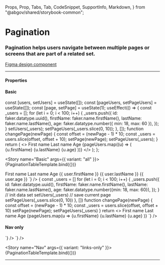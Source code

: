   Props,
  Prop,
  Tabs,
  Tab,
  CodeSnippet,
  SupportInfo,
  Markdown,
} from "@abgov/shared/storybook-common";

<Meta title="Components/Pagination" />

# Pagination

### Pagination helps users navigate between multiple pages or screens that are part of a related set.

[Figma design component](https://www.figma.com/file/3pb2IK8s2QUqWieH79KdN7/%E2%9D%96-Components-%7C-D3?node-id=622%3A13964&t=zn0nXkgtWz3SaRqJ-0)

---

#### Properties

<Props showTabs={true}>
  <Prop
    lang="angular"
    name="pagenumber"
    type="number"
    description="The current page being viewed (non-zero based)"
    required="true"
  />
  <Prop
    lang="angular"
    name="itemcount"
    type="number"
    description="Total number of data items within all pages"
    required="true"
  />
  <Prop
    lang="angular"
    name="perpagecount"
    type="number"
    description="Number of data items shown per page"
    defaultValue="10"
  />
  <Prop
    lang="angular"
    name="_change"
    type="(e: { detail: { page: number }}) => void"
    description="Callback function for page change events"
  />
  <Prop
    lang="react"
    name="pageNumber"
    type="number"
    description="The current page being viewed (non-zero based)"
    required="true"
  />
  <Prop
    lang="react"
    name="itemCount"
    type="number"
    description="Total number of data items within all pages"
    required="true"
  />
  <Prop
    lang="react"
    name="perPageCount"
    type="number"
    description="Number of data items shown per page"
    defaultValue="10"
  />
  <Prop
    lang="react"
    name="onChange"
    type="(page: number) => void"
    description="Callback function for page change events"
  />
  <Prop
    name="variant"
    type="all | links-only"
    description="Controls which nav controls are visible"
    defaultValue="all"
  />
</Props>

#### Basic

  const [users, setUsers] = useState([]);
  const [pageUsers, setPageUsers] = useState([]);
  const [page, setPage] = useState(1);
  useEffect(() => {
    const _users = [];
    for (let i = 0; i < 100; i++) {
      _users.push({
        id: faker.datatype.uuid(),
        firstName: faker.name.firstName(),
        lastName: faker.name.lastName(),
        age: faker.datatype.number({ min: 18, max: 60 }),
      });
    }
    setUsers(_users);
    setPageUsers(_users.slice(0, 10));
  }, []);
  function changePage(newPage) {
    const offset = (newPage - 1) * 10;
    const _users = users.slice(offset, offset + 10);
    setPage(newPage);
    setPageUsers(_users);
  }
  return (
    <>
      <GoATable width="100%" mb="xl">
        <thead>
          <tr>
            <th>First name</th>
            <th>Last name</th>
            <th>Age</th>
          </tr>
        </thead>
        <tbody>
          {pageUsers.map((u) => (
            <tr key={u.id}>
              <td>{u.firstName}</td>
              <td>{u.lastName}</td>
              <td>{u.age}</td>
            </tr>
          ))}
        </tbody>
      </GoATable>
      <GoAPagination
        variant={args.variant}
        itemCount={users.length}
        perPageCount={10}
        pageNumber={page}
        onChange={changePage}
      />
    </>
  );
};

<Story name="Basic" args={{ variant: "all" }}>
  {PaginationTableTemplate.bind({})}
</Story>

<Tabs>
  <Tab label="Web Component" hidden={true}>
    <CodeSnippet
      lang="html"
      code={`
    `}
    />
  </Tab>
  <Tab label="Angular">
    <CodeSnippet
      lang="ts"
      code={`
      interface User {
        id: string;
        firstName: string;
        lastName: string;
        age: number;
      }
      @Component({
        selector: "abgov-paginate",
        templateUrl: "./paginate.html",
      })
      export class PaginateComponent {
        users: User[] = [];
        pageUsers: User[] = []
        page: number = 1;
        handlePageChange(event: Event) {
          const e = event as CustomEvent
          this.page = e.detail.page;
          const offset = (this.page - 1) * 10;
          this.pageUsers = this.users.slice(offset, offset + 10)
        }
        constructor() {
          for (let i = 0; i < 100; i++) {
            this.users.push({
              id: faker.datatype.uuid(),
              firstName: faker.name.firstName(),
              lastName: faker.name.lastName(),
              age: faker.datatype.number({min: 18, max: 60}),
            });
          }
          this.pageUsers = this.users.slice(0, 10)
        }
      }    
    `}
    />
    <CodeSnippet
      lang="html"
      code={`
      <goa-table width="100%" mb="xl">
        <thead>
          <tr>
            <th>First name</th>
            <th>Last name</th>
            <th>Age</th>
          </tr>
        </thead>
        <tbody>
          <tr *ngFor="let user of pageUsers; index as i">
            <td>{{ user.firstName }}</td>
            <td>{{ user.lastName }}</td>
            <td>{{ user.age }}</td>
          </tr>
        </tbody>
      </goa-table>
      <goa-pagination [itemcount]="users.length" perpagecount="10" [pagenumber]="page" (_change)="handlePageChange($event)"></goa-pagination>
    `}
    />
  </Tab>
  <Tab label="React">
    <CodeSnippet
      lang="tsx"
      code={`
      // ...
      // table data
      const [users, setUsers ] = useState([])
      // subset of data shown per page
      const [pageUsers, setPageUsers] = useState([]);
      // page number
      const [page, setPage] = useState(1);
      useEffect(() => {
        const _users = []
        for (let i = 0; i < 100; i++) {
          _users.push({
            id: faker.datatype.uuid(),
            firstName: faker.name.firstName(),
            lastName: faker.name.lastName(),
            age: faker.datatype.number({min: 18, max: 60}),
          });
        }
        // init data set
        setUsers(_users)
        // save current page
        setPageUsers(_users.slice(0, 10))
      }, [])
      function changePage(newPage) {
        const offset = (newPage - 1) * 10;
        const _users = users.slice(offset, offset + 10)
        setPage(newPage);
        setPageUsers(_users)
      }
      return <>
        <GoATable width="100%" mb="xl">
          <thead>
            <tr>
              <th>First name</th>
              <th>Last name</th>
              <th>Age</th>
            </tr>
          </thead>
          <tbody>
            {pageUsers.map(u =>
              <tr key={u.id}>
                <td>{u.firstName}</td>
                <td>{u.lastName}</td>
                <td>{u.age}</td>
              </tr>
            )}
          </tbody>
        </GoATable>
        <GoAPagination itemCount={users.length} perPageCount={10} pageNumber={page} onChange={changePage} />
      </>
    `}
    />
  </Tab>
</Tabs>

#### Nav only

<Tabs>
  <Tab label="Angular">
    <CodeSnippet
      lang="html"
      code={`
      <goa-pagination variant="nav" [itemcount]="users.length" perpagecount="10" [pagenumber]="page" (_change)="handlePageChange($event)"></goa-pagination>
    `}
    />
  </Tab>
  <Tab label="React">
    <CodeSnippet
      lang="tsx"
      code={`
      return <>
        <GoAPagination variant="nav" itemCount={users.length} perPageCount={10} pageNumber={page} onChange={changePage} />
      </>
    `}
    />
  </Tab>
</Tabs>

<Story name="Nav" args={{ variant: "links-only" }}>
  {PaginationTableTemplate.bind({})}
</Story>

---

<SupportInfo />
